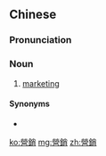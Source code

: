 {{also|营销}}
==Chinese==
{{zh-forms|s=营销}}

===Pronunciation===
{{zh-pron
|m=yíngxiāo
|c=jing4 siu1
|mn=qz,xm,zz:êng-siau
|cat=n
}}

===Noun===
{{zh-noun}}

# [[marketing]]

====Synonyms====
* {{zh-l|市場營銷}}

[[ko:營銷]]
[[mg:營銷]]
[[zh:營銷]]